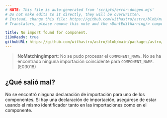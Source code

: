 ```yaml
---
# NOTE: This file is auto-generated from 'scripts/error-docgen.mjs'
# Do not make edits to it directly, they will be overwritten.
# Instead, change this file: https://github.com/withastro/astro/blob/main/packages/astro/src/core/errors/errors-data.ts
# Translators, please remove this note and the <DontEditWarning/> component.

title: No import found for component.
i18nReady: true
githubURL: https://github.com/withastro/astro/blob/main/packages/astro/src/core/errors/errors-data.ts
---
```


> **NoMatchingImport**: No se pudo procesar el `COMPONENT_NAME`. No se ha encontrado ninguna importación coincidente para `COMPONENT_NAME`. (E03018)

## ¿Qué salió mal?

No se encontró ninguna declaración de importación para uno de los componentes. Si hay una declaración de importación, asegúrese de estar usando el mismo identificador tanto en las importaciones como en el componente.
